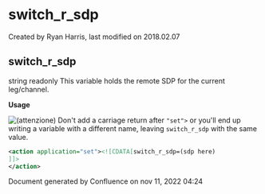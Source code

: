 
# switch_r\_sdp 

 Created by  Ryan Harris, last modified on 2018.02.07

## switch_r\_sdp

string readonly This variable holds the remote SDP for the current leg/channel.

**Usage**

![(attenzione)](/images/icons/emoticons/warning.svg) Don't add a carriage return after `"set">` or you'll end up writing a variable with a different name, leaving `switch_r_sdp` with the same value.

```xml
<action application="set"><![CDATA[switch_r_sdp=(sdp here)
]]>
</action>
```

Document generated by Confluence on nov 11, 2022 04:24

